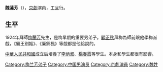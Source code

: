 {{Unreferenced|time=2014-05-20T02:13:22+00:00}}
'''魏蓮芳'''（{{bd|1910年||1998年}}），[[京劇|京劇]]演員，工旦行。

==生平==
1924年拜師[[梅蘭芳|梅蘭芳]]先生，是梅早期的重要男弟子。[[顧正秋|顧正秋]]拜梅為師前跟他學梅派戲，《霸王別姬》、《廉錦楓》等戲都是他給說的。

[[中華人民共和國|中華人民共和國]]成立后培養了[[李炳淑|李炳淑]]、[[楊春霞|楊春霞]]等學生。本身和學生都很有影響。

{{DEFAULTSORT:W}}
[[Category:梅兰芳弟子|Category:梅兰芳弟子]]
[[Category:中国男演员|Category:中国男演员]]
[[Category:京劇演員|Category:京劇演員]]
[[Category:魏姓|Category:魏姓]]